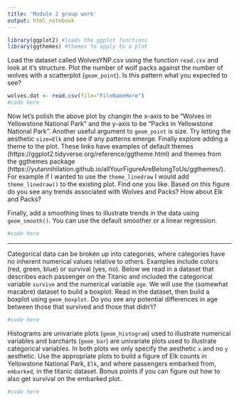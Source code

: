 ```yaml
---
title: 'Module 2 group work'
output: html_notebook
---
```


```r
library(ggplot2) #loads the ggplot functions
library(ggthemes) #themes to apply to a plot
```


Load the dataset called WolvesYNP.csv using the function `read.csv` and look at it's structure. Plot the number of wolf packs against the number of wolves with a scatterplot (`geom_point`). Is this pattern what you expected to see?

```r
wolves.dat <- read.csv(file="FileNameHere")
#code here
```

Now let's polish the above plot by changin the x-axis to be "Wolves in Yellowstone National Park" and the y-axis to be "Packs in Yellowstone National Park". Another useful argument to `geom_point` is size. Try letting the aesthetic `size=Elk` and see if any patterns emerge. Finally explore adding a theme to the plot. These links have examples of default themes (https://ggplot2.tidyverse.org/reference/ggtheme.html) and themes from the ggthemes package (https://yutannihilation.github.io/allYourFigureAreBelongToUs/ggthemes/). For example if I wanted to use the `theme_linedraw` I would add `theme_linedraw()` to the existing plot. Find one you like. Based on this figure do you see any trends associated with Wolves and Packs? How about Elk and Packs?

Finally, add a smoothing lines to illustrate trends in the data using `geom_smooth()`. You can use the default smoother or a linear regression. 
```r
#code here
```

----------------

Categorical data can be broken up into categories, where categories have no inherent numerical values relative to others. Examples include colors (red, green, blue) or survival (yes, no). Below we read in a dataset that describes each passenger on the Titanic and included the categorical variable `survive` and the numerical variable `age`. We will use the (somewhat macabre) dataset to build a boxplot. Read in the dataset, then build a boxplot using `geom_boxplot`. Do you see any potential differences in age between those that survived and those that didn't?

```r
#code here
```

Histograms are univariate plots (`geom_histogram`) used to illustrate numerical variables and barcharts (`geom_bar`) are univariate plots used to illustrate categorical variables. In both plots we only specify the aesthetic `x` and no `y` aesthetic. Use the appropriate plots to build a figure of Elk counts in Yellowstone National Park, `Elk`, and where passengers embarked from, `embarked`, in the titanic dataset. Bonus points if you can figure out how to also get survival on the embarked plot.

```r
#code here
```

